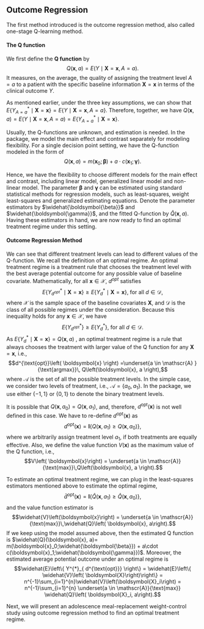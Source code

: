 ## Outcome Regression
The first method introduced is the outcome regression method, also called one-stage Q-learning method.

#### The Q function 
We first define the **Q function** by
$$Q(\boldsymbol{x},a) =  E\left(Y \mid \boldsymbol{X}=\boldsymbol{x}, A=a\right).$$ It measures, on the average, the quality of assigning the treatment level $A=a$ to a patient with the specific baseline information $\boldsymbol{X}=\boldsymbol{x}$ in terms of the clinical outcome $Y$.

As mentioned earlier, under the three key assumptions, we can show that $E\{ Y^{*}_{A=a} \mid \boldsymbol{X}=\boldsymbol{x}\} = E\{ Y \mid \boldsymbol{X}=\boldsymbol{x}, A=a\}$. Therefore, together, we have $Q\left(\boldsymbol{x}, a\right) = E\left(Y \mid \boldsymbol{X} = \boldsymbol{x}, A=a\right) = E\left\{ Y^{*}_{A =a} \mid \boldsymbol{X}=\boldsymbol{x} \right\}.$
 
Usually, the Q-functions are unknown, and estimation is needed. In the package, we model the main effect and contrast separately for modeling flexibility. For a single decision point setting, we have the Q-function modeled in the form of 
$$Q(\boldsymbol{x}, a)= m(\boldsymbol{x}_0;\boldsymbol{\beta}) +  a\cdot c(\boldsymbol{x}_1;\boldsymbol{\gamma}).$$

Hence, we have the flexibility to choose different models for the main effect and contrast, including linear model, generalized linear model and non-linear model. The parameter $\boldsymbol{\beta}$ and $\boldsymbol{\gamma}$ can be estimated using standard statistical methods for regression models, such as least-squares, weight least-squares and generalized estimating equations. Denote the parameter estimators by  $\widehat{\boldsymbol{\beta}}$ and $\widehat{\boldsymbol{\gamma}}$, and the fitted Q-function by $\widehat{Q}\left( \boldsymbol{x}, a\right)$. Having these estimators in hand, we are now ready to find an optimal treatment regime under this setting.

#### Outcome Regression Method
We can see that different treatment levels can lead to different values of the Q-function. We recall the definition of an optimal regime. An optimal treatment regime is a treatment rule that chooses the treatment level with the best average potential outcome for any possible value of baseline covariate. Mathematically, for all $\boldsymbol{x} \in \mathscr{X}$, $d^{opt}$ satisfies
$$E\left\{ Y^{*}_{d^{opt}} \mid \boldsymbol{X}=\boldsymbol{x} \right\} \ge E\left\{ Y^{*} _d\mid \boldsymbol{X}=\boldsymbol{x} \right\} \text{, for all }d \in \mathscr{D},$$
where $\mathscr{X}$ is the sample space of the baseline covariates $\boldsymbol{X}$, and $\mathscr{D}$ is the class of all possible regimes under the consideration. Because this inequality holds for any $\boldsymbol{x} \in \mathscr{X}$, we have
$$E\left\{ Y^{*}_{d^{opt}} \right\} \ge E\left\{ Y^{*} _d \right\} \text{, for all }d \in \mathscr{D}.$$ As $E\left\{ Y^{*} _d\mid \boldsymbol{X}=\boldsymbol{x} \right\}=Q(\boldsymbol{x},a)$ , an optimal treatment regime is a rule that always chooses the treatment with larger value of the Q function for any $\boldsymbol{X} =\boldsymbol{x}$, i.e.,
$$d^{\text{opt}}\left( \boldsymbol{x} \right) =\underset{a \in  \mathscr{A} }{\text{argmax}}\, Q\left(\boldsymbol{x}, a \right),$$ where $\mathscr{A}$ is the set of all the possible treatment levels. In the simple case, we consider two levels of treatment, i.e., $\mathscr{A} =  \left\{a_0, a_1 \right\}$. In the package, we use either $\{-1, 1 \}$ or $\{0, 1\}$ to denote the binary treatment levels.

It is possible that $Q\left(\boldsymbol{x}, a_0 \right) = Q\left(\boldsymbol{x}, a_1 \right)$, and, therefore, $d^{\text{opt}}\left( \boldsymbol{x} \right)$ is not well defined in this case. We have to re-define $d^{\text{opt}}\left(\boldsymbol{x}\right)$ as
$$d^{\text{opt}}\left(\boldsymbol{x}\right) = \mathbf{I}\left\{ Q\left( \boldsymbol{x}, a_1 \right) \ge Q\left( \boldsymbol{x}, a_0\right) \right\},$$
where we arbitrarily assign treatment level $a_1$, if both treatments are equally effective. Also, we define the value function $V\left(\boldsymbol{x}\right)$ as the maximum value of the Q function, i.e.,
$$V\left( \boldsymbol{x}\right) = \underset{a \in \mathscr{A}}{\text{max}}\,Q\left(\boldsymbol{x}, a \right).$$

To estimate an optimal treatment regime, we can plug in the least-squares estimators mentioned above to estimate the optimal regime,  
$$\widehat{d}^{\text{opt}}\left( \boldsymbol{x}\right) = \mathbf{I} \left\{ \widehat{Q}\left(\boldsymbol{x}, a_1\right) \ge \widehat{Q}\left(\boldsymbol{x}, a_0\right) \right\},$$
and the value function estimator is 
$$\widehat{V}\left(\boldsymbol{x}\right) = \underset{a \in \mathscr{A}}{\text{max}}\,\widehat{Q}\left( \boldsymbol{x}, a\right).$$
If we keep using the model assumed above, then the estimated Q function is $\widehat{Q}(\boldsymbol{x}, a)= m(\boldsymbol{x}_0;\widehat{\boldsymbol{\beta}}) +  a\cdot c(\boldsymbol{x}_1;\widehat{\boldsymbol{\gamma}})$. Moreover, the estimated average potential outcome under an optimal regime is
$$\widehat{E}\left\{ Y^{*}_{ d^{\text{opt}}} \right\} = \widehat{E}\left\{ \widehat{V}\left( \boldsymbol{X}\right)\right\} = n^{-1}\sum_{i=1}^{n}\widehat{V}\left(\boldsymbol{X}_i\right) = n^{-1}\sum_{i=1}^{n} \underset{a \in \mathscr{A}}{\text{max}} \widehat{Q}\left( \boldsymbol{X}_i, a\right).$$

Next, we will present an adolescence meal-replacement weight-control study using outcome regression method to find an optimal treatment regime.
